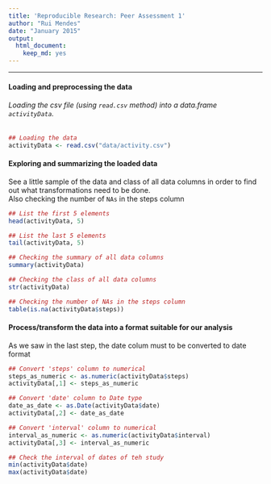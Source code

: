 ```yaml
---
title: 'Reproducible Research: Peer Assessment 1'
author: "Rui Mendes"
date: "January 2015"
output:
  html_document:
    keep_md: yes
---
```


---

#### Loading and preprocessing the data

###### Loading the csv file (using `read.csv` method) into a data.frame `activityData`.  

```r
## Loading the data
activityData <- read.csv("data/activity.csv")

```

#### Exploring and summarizing the loaded data
See a little sample of the data and class of all data columns in order to find out what transformations need to be done.  
Also checking the number of `NAs` in the steps column
```r
## List the first 5 elements
head(activityData, 5)

## List the last 5 elements
tail(activityData, 5)

## Checking the summary of all data columns
summary(activityData)

## Checking the class of all data columns
str(activityData)

## Checking the number of NAs in the steps column
table(is.na(activityData$steps))
```


#### Process/transform the data into a format suitable for our analysis
As we saw in the last step, the date colum must to be converted to date format
```r
## Convert 'steps' column to numerical
steps_as_numeric <- as.numeric(activityData$steps)
activityData[,1] <- steps_as_numeric

## Convert 'date' column to Date type
date_as_date <- as.Date(activityData$date)
activityData[,2] <- date_as_date

## Convert 'interval' column to numerical
interval_as_numeric <- as.numeric(activityData$interval)
activityData[,3] <- interval_as_numeric

## Check the interval of dates of teh study
min(activityData$date)
max(activityData$date)
```



